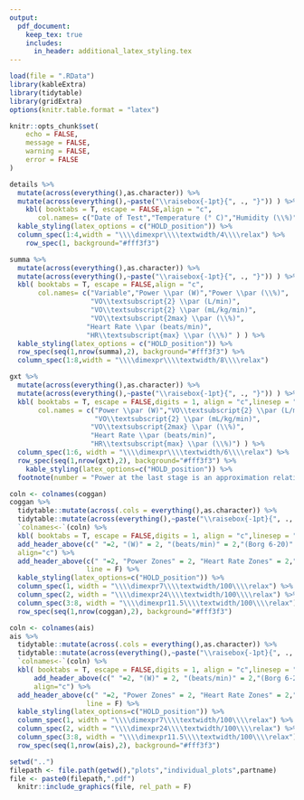 ```yaml
---
output: 
  pdf_document:
    keep_tex: true
    includes:
      in_header: additional_latex_styling.tex
---
```

```r
load(file = ".RData") 
library(kableExtra)
library(tidytable)
library(gridExtra)
options(knitr.table.format = "latex")

knitr::opts_chunk$set(
	echo = FALSE,
	message = FALSE,
	warning = FALSE,
	error = FALSE
)

```
\begin{center}
\textbf{\large \textbf{La Trobe Performance Hub} }
\vspace{2ex   }
\end{center}
\begingroup
\setlength{\tabcolsep}{0.5em}
\begin{tabularx}{\textwidth}{r l}
\textbf{Athlete Name:} & `r dem$NAME`\\
\textbf{Age:} & `r dem$AGE`\\
\textbf{Body Mass:} & `r round(as.numeric(dem$MASS,digits=1))` kg\\
\textbf{Exercise Device:} & `r dem$DEVICE`\\
\end{tabularx}
\endgroup
\vspace{4ex}

\fancysection{Test Details}
```r
details %>% 
  mutate(across(everything(),as.character)) %>% 
  mutate(across(everything(),~paste("\\raisebox{-1pt}{", ., "}")) ) %>% 
    kbl( booktabs = T, escape = FALSE,align = "c",
       col.names= c("Date of Test","Temperature (° C)","Humidity (\\%)","Pressure (mmHg)") ) %>% 
  kable_styling(latex_options = c("HOLD_position")) %>% 
  column_spec(1:4,width = "\\\\dimexpr\\\\textwidth/4\\\\relax") %>% 
    row_spec(1, background="#fff3f3")
```
\fancysection{Summary Data}
```r
summa %>%
  mutate(across(everything(),as.character)) %>% 
  mutate(across(everything(),~paste("\\raisebox{-1pt}{", ., "}")) ) %>% 
  kbl( booktabs = T, escape = FALSE,align = "c",
       col.names= c("Variable","Power \\par (W)","Power \\par (\\%)",
                    "VO\\textsubscript{2} \\par (L/min)",
                    "VO\\textsubscript{2} \\par (mL/kg/min)",
                    "VO\\textsubscript{2max} \\par (\\%)",
                   "Heart Rate \\par (beats/min)",
                   "HR\\textsubscript{max} \\par (\\%)" ) ) %>% 
  kable_styling(latex_options = c("HOLD_position")) %>% 
  row_spec(seq(1,nrow(summa),2), background="#fff3f3") %>% 
  column_spec(1:8,width = "\\\\dimexpr\\\\textwidth/8\\\\relax")
```
\fancysection{GXT Data}
```r
gxt %>%
  mutate(across(everything(),as.character)) %>% 
  mutate(across(everything(),~paste("\\raisebox{-1pt}{", ., "}")) ) %>% 
  kbl( booktabs = T, escape = FALSE,digits = 1, align = "c",linesep = "",
       col.names = c("Power \\par (W)","VO\\textsubscript{2} \\par (L/min)",
                     "VO\\textsubscript{2} \\par (mL/kg/min)",
                    "VO\\textsubscript{2max} \\par (\\%)",
                    "Heart Rate \\par (beats/min)",
                    "HR\\textsubscript{max} \\par (\\%)") ) %>% 
  column_spec(1:6, width = "\\\\dimexpr\\\\textwidth/6\\\\relax") %>% 
  row_spec(seq(1,nrow(gxt),2), background="#fff3f3") %>% 
    kable_styling(latex_options=c("HOLD_position")) %>% 
  footnote(number = "Power at the last stage is an approximation relative to the VO\\\\textsubscript{2} achieved.",escape = F)
```
\newpage
\fancysection{Training Zones - Modified Allen \& Coggan}
```r
coln <- colnames(coggan)
coggan %>% 
  tidytable::mutate(across(.cols = everything(),as.character)) %>% 
  tidytable::mutate(across(everything(),~paste("\\raisebox{-1pt}{", ., "}")) ) %>% 
  `colnames<-`(coln) %>% 
  kbl( booktabs = T, escape = FALSE,digits = 1, align = "c",linesep = "") %>% 
  add_header_above(c(" "=2, "(W)" = 2, "(beats/min)" = 2,"(Borg 6-20)" = 2),escape = F,
  align="c") %>%
  add_header_above(c(" "=2, "Power Zones" = 2, "Heart Rate Zones" = 2,"RPE" = 2),
                   line = F) %>%
  kable_styling(latex_options=c("HOLD_position")) %>% 
  column_spec(1, width = "\\\\dimexpr7\\\\textwidth/100\\\\relax") %>% 
  column_spec(2, width = "\\\\dimexpr24\\\\textwidth/100\\\\relax") %>% 
  column_spec(3:8, width = "\\\\dimexpr11.5\\\\textwidth/100\\\\relax") %>% 
  row_spec(seq(1,nrow(coggan),2), background="#fff3f3")
```
\fancysection{Training Zones - AIS}
```r
coln <- colnames(ais)
ais %>% 
  tidytable::mutate(across(.cols = everything(),as.character)) %>% 
  tidytable::mutate(across(everything(),~paste("\\raisebox{-1pt}{", ., "}")) ) %>% 
  `colnames<-`(coln) %>% 
  kbl( booktabs = T, escape = FALSE,digits = 1, align = "c",linesep = "") %>% 
      add_header_above(c(" "=2, "(W)" = 2, "(beats/min)" = 2,"(Borg 6-20)" = 2),escape = F,
      align="c") %>%
  add_header_above(c(" "=2, "Power Zones" = 2, "Heart Rate Zones" = 2,"RPE" = 2),
                   line = F) %>%
  kable_styling(latex_options=c("HOLD_position")) %>% 
  column_spec(1, width = "\\\\dimexpr7\\\\textwidth/100\\\\relax") %>% 
  column_spec(2, width = "\\\\dimexpr24\\\\textwidth/100\\\\relax") %>% 
  column_spec(3:8, width = "\\\\dimexpr11.5\\\\textwidth/100\\\\relax") %>% 
  row_spec(seq(1,nrow(ais),2), background="#fff3f3")
```
\newpage
\fancysection{Plots}
```r
setwd("..")
filepath <- file.path(getwd(),"plots","individual_plots",partname)
file <- paste0(filepath,".pdf")
  knitr::include_graphics(file, rel_path = F)  
```

